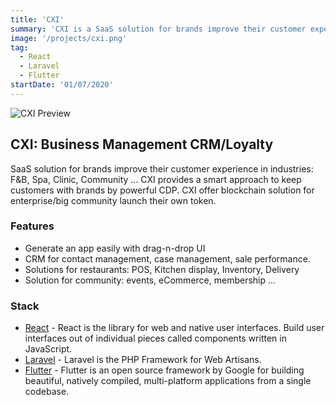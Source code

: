 ```yaml
---
title: 'CXI'
summary: 'CXI is a SaaS solution for brands improve their customer experience in industries: F&B, Spa, Clinic, Community ...'
image: '/projects/cxi.png'
tag:
  - React
  - Laravel
  - Flutter
startDate: '01/07/2020'
---
```


![CXI Preview](/projects/cxi.png)

## CXI: Business Management CRM/Loyalty

SaaS solution for brands improve their customer experience in industries: F&B, Spa, Clinic, Community ...
CXI provides a smart approach to keep customers with brands by powerful CDP. CXI offer blockchain solution for enterprise/big community launch their own token.

### Features

- Generate an app easily with drag-n-drop UI
- CRM for contact management, case management, sale performance.
- Solutions for restaurants: POS, Kitchen display, Inventory, Delivery
- Solution for community: events, eCommerce, membership ...

### Stack

- [React](https://react.dev/) - React is the library for web and native user interfaces. Build user interfaces out of individual pieces called components written in JavaScript.
- [Laravel](https://laravel.com/) - Laravel is the PHP Framework for Web Artisans.
- [Flutter](https://flutter.dev/) - Flutter is an open source framework by Google for building beautiful, natively compiled, multi-platform applications from a single codebase.
